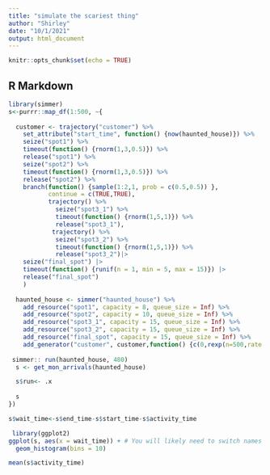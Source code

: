 ```yaml
---
title: "simulate the scariest thing"
author: "Shirley"
date: "10/1/2021"
output: html_document
---
```


```r
knitr::opts_chunk$set(echo = TRUE)
```

## R Markdown

```r
library(simmer)
s<-purrr::map_df(1:500, ~{
  
  customer <- trajectory("customer") %>% 
    set_attribute("start_time", function() {now(haunted_house)}) %>% 
    seize("spot1") %>% 
    timeout(function() {rnorm(1,3,0.5)}) %>% 
    release("spot1") %>% 
    seize("spot2") %>% 
    timeout(function() {rnorm(1,3,0.5)}) %>% 
    release("spot2") %>% 
    branch(function() {sample(1:2,1, prob = c(0.5,0.5)) }, 
           continue = c(TRUE,TRUE),
           trajectory() %>% 
             seize("spot3_1") %>% 
             timeout(function() {rnorm(1,5,1)}) %>% 
             release("spot3_1"),
            trajectory() %>% 
             seize("spot3_2") %>% 
             timeout(function() {rnorm(1,5,1)}) %>% 
             release("spot3_2")|>
    seize("final_spot") |>
    timeout(function() {runif(n = 1, min = 5, max = 15)}) |>
    release("final_spot")
    )
  
  haunted_house <- simmer("haunted_house") %>% 
    add_resource("spot1", capacity = 8, queue_size = Inf) %>% 
    add_resource("spot2", capacity = 10, queue_size = Inf) %>%
    add_resource("spot3_1", capacity = 15, queue_size = Inf) %>%
    add_resource("spot3_2", capacity = 15, queue_size = Inf) %>%
    add_resource("final_spot", capacity = 15, queue_size = Inf) %>%
    add_generator("customer", customer,function() {c(0,rexp(n=500,rate = 2),-1)})
  
 simmer:: run(haunted_house, 480)
  s <- get_mon_arrivals(haunted_house)

  s$run<- .x
  
  s
})

s$wait_time<-s$end_time-s$start_time-s$activity_time

 library(ggplot2)
ggplot(s, aes(x = wait_time)) + # You will likely need to switch names here
  geom_histogram(bins = 10)

mean(s$activity_time)

```

